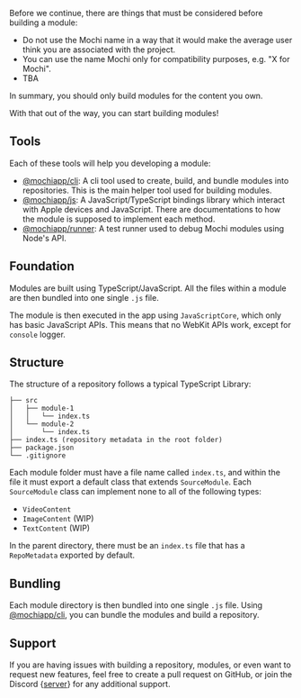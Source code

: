 
Before we continue, there are things that must be considered before building a module:

- Do not use the Mochi name in a way that it would make the average user think you are associated with the project.
- You can use the name Mochi only for compatibility purposes, e.g. "X for Mochi".
- TBA

In summary, you should only build modules for the content you own.

With that out of the way, you can start building modules!

## Tools

Each of these tools will help you developing a module:

- [@mochiapp/cli](https://github.com/mochi-team/cli): A cli tool used to create, build, and bundle modules into repositories. This is the main helper tool used for
  building modules.
- [@mochiapp/js](https://github.com/mochi-team/js): A JavaScript/TypeScript bindings library which interact with Apple devices and JavaScript. There are documentations to how the module is supposed to
  implement each method.
- [@mochiapp/runner](https://github.com/mochi-team/runner): A test runner used to debug Mochi modules using Node's API.

## Foundation

Modules are built using TypeScript/JavaScript. All the files within a module are then bundled into one single `.js` file.

The module is then executed in the app using `JavaScriptCore`, which only has basic JavaScript APIs. This means that no WebKit APIs work, except for `console` logger.

## Structure

The structure of a repository follows a typical TypeScript Library:

```
├── src
│   ├── module-1
│   │   └── index.ts
│   └── module-2
│       └── index.ts
├── index.ts (repository metadata in the root folder)
├── package.json
└── .gitignore
```

Each module folder must have a file name called `index.ts`, and within the file it must export a default class that extends `SourceModule`.
Each `SourceModule` class can implement none to all of the following types:

- `VideoContent`
- `ImageContent` (WIP)
- `TextContent` (WIP)

In the parent directory, there must be an `index.ts` file that has a `RepoMetadata` exported by default.

## Bundling

Each module directory is then bundled into one single `.js` file. Using [@mochiapp/cli](https://github.com/mochi-team/cli), you can bundle the modules and build a repository.

## Support

If you are having issues with building a repository, modules, or even want to request new features, feel free to create a pull request
on GitHub, or join the Discord {<a target="_blank" href={DISCORD_LINK}>server</a>} for any additional support.
